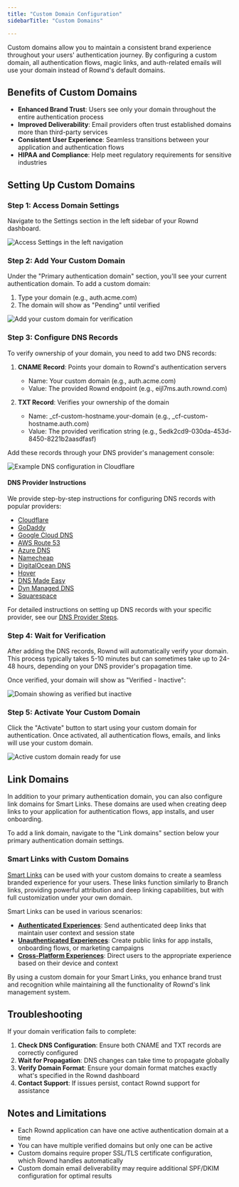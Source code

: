 ```yaml
---
title: "Custom Domain Configuration"
sidebarTitle: "Custom Domains"

---
```

Custom domains allow you to maintain a consistent brand experience throughout your users' authentication journey. By configuring a custom domain, all authentication flows, magic links, and auth-related emails will use your domain instead of Rownd's default domains.

## Benefits of Custom Domains

- **Enhanced Brand Trust**: Users see only your domain throughout the entire authentication process
- **Improved Deliverability**: Email providers often trust established domains more than third-party services
- **Consistent User Experience**: Seamless transitions between your application and authentication flows
- **HIPAA and Compliance**: Help meet regulatory requirements for sensitive industries

## Setting Up Custom Domains

### Step 1: Access Domain Settings

Navigate to the Settings section in the left sidebar of your Rownd dashboard.

![Access Settings in the left navigation](settings-custom-domains.png)

### Step 2: Add Your Custom Domain

Under the "Primary authentication domain" section, you'll see your current authentication domain. To add a custom domain:

1. Type your domain (e.g., auth.acme.com)
2. The domain will show as "Pending" until verified

![Add your custom domain for verification](verification-custom-domains.png)

### Step 3: Configure DNS Records

To verify ownership of your domain, you need to add two DNS records:

1. **CNAME Record**: Points your domain to Rownd's authentication servers
   - Name: Your custom domain (e.g., auth.acme.com)
   - Value: The provided Rownd endpoint (e.g., eijl7ms.auth.rownd.com)

2. **TXT Record**: Verifies your ownership of the domain
   - Name: _cf-custom-hostname.your-domain (e.g., _cf-custom-hostname.auth.com)
   - Value: The provided verification string (e.g., 5edk2cd9-030da-453d-8450-8221b2aasdfasf)

Add these records through your DNS provider's management console:

![Example DNS configuration in Cloudflare](cloudflare-example.png)

#### DNS Provider Instructions

We provide step-by-step instructions for configuring DNS records with popular providers:

- [Cloudflare](/configuration/custom-domains/dns-records#1-cloudflare)
- [GoDaddy](/configuration/custom-domains/dns-records#2-godaddy)
- [Google Cloud DNS](/configuration/custom-domains/dns-records#3-google-cloud-dns)
- [AWS Route 53](/configuration/custom-domains/dns-records#4-aws-route-53)
- [Azure DNS](/configuration/custom-domains/dns-records#5-azure-dns)
- [Namecheap](/configuration/custom-domains/dns-records#6-namecheap)
- [DigitalOcean DNS](/configuration/custom-domains/dns-records#7-digitalocean-dns)
- [Hover](/configuration/custom-domains/dns-records#8-hover)
- [DNS Made Easy](/configuration/custom-domains/dns-records#9-dns-made-easy)
- [Dyn Managed DNS](/configuration/custom-domains/dns-records#10-dyn-managed-dns)
- [Squarespace](/configuration/custom-domains/dns-records#11-squarespace)

For detailed instructions on setting up DNS records with your specific provider, see our [DNS Provider Steps](/configuration/custom-domains/dns-records).

### Step 4: Wait for Verification

After adding the DNS records, Rownd will automatically verify your domain. This process typically takes 5-10 minutes but can sometimes take up to 24-48 hours, depending on your DNS provider's propagation time.

Once verified, your domain will show as "Verified - Inactive":

![Domain showing as verified but inactive](verified-inactive.png)

### Step 5: Activate Your Custom Domain

Click the "Activate" button to start using your custom domain for authentication. Once activated, all authentication flows, emails, and links will use your custom domain.

![Active custom domain ready for use](active-custom-domain.png)

## Link Domains

In addition to your primary authentication domain, you can also configure link domains for Smart Links. These domains are used when creating deep links to your application for authentication flows, app installs, and user onboarding.

To add a link domain, navigate to the "Link domains" section below your primary authentication domain settings.

### Smart Links with Custom Domains

[Smart Links](/magic-links/overview) can be used with your custom domains to create a seamless branded experience for your users. These links function similarly to Branch links, providing powerful attribution and deep linking capabilities, but with full customization under your own domain.

Smart Links can be used in various scenarios:

- **[Authenticated Experiences](/magic-links/authenticated)**: Send authenticated deep links that maintain user context and session state
- **[Unauthenticated Experiences](/magic-links/unauthenticated)**: Create public links for app installs, onboarding flows, or marketing campaigns
- **[Cross-Platform Experiences](/magic-links/platform)**: Direct users to the appropriate experience based on their device and context

By using a custom domain for your Smart Links, you enhance brand trust and recognition while maintaining all the functionality of Rownd's link management system.

## Troubleshooting

If your domain verification fails to complete:

1. **Check DNS Configuration**: Ensure both CNAME and TXT records are correctly configured
2. **Wait for Propagation**: DNS changes can take time to propagate globally
3. **Verify Domain Format**: Ensure your domain format matches exactly what's specified in the Rownd dashboard
4. **Contact Support**: If issues persist, contact Rownd support for assistance

## Notes and Limitations

- Each Rownd application can have one active authentication domain at a time
- You can have multiple verified domains but only one can be active
- Custom domains require proper SSL/TLS certificate configuration, which Rownd handles automatically
- Custom domain email deliverability may require additional SPF/DKIM configuration for optimal results
